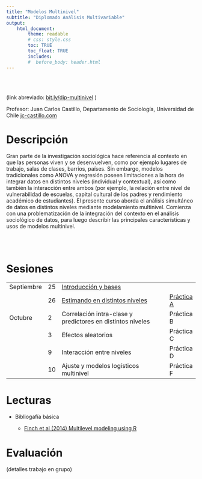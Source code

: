 ```yaml
---
title: "Modelos Multinivel"
subtitle: "Diplomado Análisis Multivariable"
output:
    html_document:
        theme: readable
        # css: style.css
        toc: TRUE
        toc_float: TRUE
        includes:
        #  before_body: header.html
---
```


<br><br>


(link abreviado: [bit.ly/dip-multinivel](http://bit.ly/dip-multinivel) )

Profesor: Juan Carlos Castillo, Departamento de Sociología, Universidad de Chile
[jc-castillo.com](https://juancarloscastillo.github.io)


# Descripción

Gran parte de la investigación sociológica hace referencia al contexto en que las personas viven y se desenvuelven, como por ejemplo lugares de trabajo, salas de clases, barrios, países. Sin embargo, modelos tradicionales como ANOVA y regresión poseen limitaciones a la hora de integrar datos en distintos niveles (individual y contextual), así como también la interacción entre ambos (por ejemplo, la relación entre nivel de vulnerabilidad de escuelas, capital cultural de los padres y rendimiento académico de estudiantes). El presente curso aborda el análisis simultáneo de datos en distintos niveles mediante modelamiento multinivel. Comienza con una problematización de la integración del contexto en el análisis sociológico de datos, para luego describir las principales características y usos de modelos multinivel.

<br/>
<br/>

# Sesiones

|             	|    	|                                                            	|            	|
|-----------------	|--------	|------------------------------------------------------------	|----------------	|
| Septiembre  	| 25 	| [Introducción y bases ](1mlmintro.html)                    	|            	|
|             	| 26 	| [Estimando en distintos niveles](2mlm2niveles.html)                         	| [Práctica A](https://multinivel.netlify.com/practicas/a_introreg/a_introreg.html) 	|
| Octubre     	| 2  	| Correlación intra-clase y predictores en distintos niveles 	| Práctica B 	|
|             	| 3  	| Efectos aleatorios                                         	| Práctica C 	|
|             	| 9  	| Interacción entre niveles                                  	| Práctica D 	|
|             	| 10 	| Ajuste y modelos logísticos multinivel                     	| Práctica F 	|

# Lecturas

- Bibliogafía básica

  - [Finch et al (2014) Multilevel modeling using R](bibliografia/finch et al 2014 multilevel modeling using R.pdf)

# Evaluación

(detalles trabajo en grupo)


<br><br><br>
